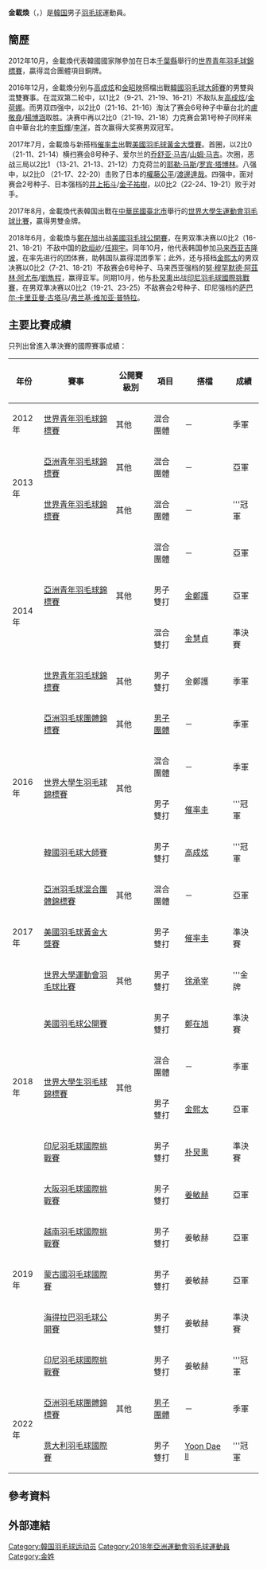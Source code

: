 {{noteTA|G1=Badminton}}
{{Infobox 羽球選手
| playername              = 金載煥<ref name="Korea">{{cite web|title=김재환(金載煥) kim jae hwan|url=http://people.sports.or.kr/servlet/PGEPersonViewSV?PERSON_NO=200603002765|publisher=Korea Sports Council & Korean Olympic Committee|deadurl=yes|archiveurl=https://web.archive.org/web/20131101223302/http://people.sports.or.kr/servlet/PGEPersonViewSV?PERSON_NO=200603002765|archivedate=2013-11-01}}{{ko}}</ref><br/>{{lang|ko|김재환}}
| image                   = 
| birth_name              = 
| date_of_birth           = {{birth_date_and_age|1996|8|13}}<ref name="Korea"/>
| place_of_birth          = {{KOR}}[[全羅北道|全羅北道]][[井邑市|井邑市]]
| height                  = {{height|m=1.79}}
| weight                  =
| event                   = 男子雙打、混合雙打
| country                 = {{KOR}}
| years_active            = 
| handedness              = 右手
| coach                   = 
| highest_ranking         = 第48位（男雙-[[催率圭|催率圭]]）<br/>（2016年9月15日）
                            第46位（混雙-[[李紹希|李紹希]]）
| date_of_highest_ranking = 2017年11月16日 <ref name="ranking">[http://bwfcontent.tournamentsoftware.com/ranking/player.aspx?id=15971&player=369616 BWF World Ranking - Ranking of Jae Hwan KIM (77618)] {{Wayback|url=http://bwfcontent.tournamentsoftware.com/ranking/player.aspx?id=15971&player=369616 |date=20190701092127 }}{{en}}</ref>
| current_ranking         = 第88位（男雙-[[催率圭|催率圭]]）<br/>第161位（男雙-[[柳延星|柳延星]]）<br/>第344位（男雙-[[崔鐘友|崔鐘友]]）<br/>第51位（混雙-[[李紹希|李紹希]]）<br/>第358位（混雙-[[金昭映|金昭映]]）
| date_of_current_ranking = 2017年12月28日 <ref>[http://bwfcontent.tournamentsoftware.com/ranking/category.aspx?id=16349&category=474 BWF World Ranking - BWF世界排名榜 (12/28/2017) - Men's doubles] {{Wayback|url=http://bwfcontent.tournamentsoftware.com/ranking/category.aspx?id=16349&category=474 |date=20190701092127 }}{{en}}</ref><ref>[http://bwfcontent.tournamentsoftware.com/ranking/category.aspx?id=16349&category=476 BWF World Ranking - BWF世界排名榜 (12/28/2017) - Mixed doubles] {{Wayback|url=http://bwfcontent.tournamentsoftware.com/ranking/category.aspx?id=16349&category=476 |date=20190701092128 }}{{en}}</ref>
| played                  = 1勝–2負（男單）<br/>68勝–35負（男雙）<br/>39勝–32負（混雙）
| titles                  = 
| bwf_profile             = 6DEDE318-024C-4E3C-A65B-0721B14E44E7
| bwf_id                  = 77618
| updated                 = 2017年12月31日
}}
{{MedalTableTop|width=286px}}
{{MedalCountry|{{KOR}}}}
{{MedalSport|男子羽毛球}}
{{MedalCompetition | [[亞洲羽毛球混合團體錦標賽|亞洲羽毛球混合團體錦標賽]]}}
{{MedalSilver| [[2017年亞洲羽毛球混合團體錦標賽|2017年 胡志明市]] | 混合團體 }}
{{MedalCompetition | [[亞洲羽毛球團體錦標賽|亞洲羽毛球團體錦標賽]]}}
{{MedalBronze | [[2016年亞洲羽毛球團體錦標賽|2016年 海得拉巴]] | [[2016年亞洲羽毛球團體錦標賽男子團體比賽|男子團體]] }}
{{MedalBronze| [[2022年亞洲羽毛球團體錦標賽|2022年 莎阿南]] | [[2022年亞洲羽毛球團體錦標賽男子團體比賽|男子團體]] }}
{{MedalCompetition | [[世界大學生運動會|世界大學生運動會]]}}
{{MedalGold  | [[2017年夏季世界大學生運動會|2017年 臺北]] | [[2017年夏季世界大學生運動會羽球比賽|男子雙打]] }}
{{MedalCompetition | [[世界大學生羽毛球錦標賽|世界大學生羽毛球錦標賽]]}}
{{MedalBronze| [[2016年世界大學生羽毛球錦標賽|2016年 拉緬斯科耶]] | 混合團體 }}
{{MedalGold  | [[2016年世界大學生羽毛球錦標賽|2016年 拉緬斯科耶]] | 男子雙打 }}
{{MedalBronze| [[2018年世界大学生羽毛球锦标赛|2018年 吉隆坡]] | 混合團體 }}
{{MedalSilver| [[2018年世界大学生羽毛球锦标赛|2018年 吉隆坡]] | 男子雙打 }}
{{MedalCompetition | [[世界青年羽毛球錦標賽|世界青年羽毛球錦標賽]]}}
{{MedalBronze| [[2012年世界青年羽毛球錦標賽|2012年 千葉縣]] | 混合團體 }}
{{MedalGold  | [[2013年世界青年羽毛球錦標賽|2013年 曼谷]] | 混合團體 }}
{{MedalBronze| [[2014年世界青年羽毛球錦標賽|2014年 亞羅士打]] | 男子雙打 }}
{{MedalCompetition | [[亞洲青年羽毛球錦標賽|亞洲青年羽毛球錦標賽]]}}
{{MedalSilver| [[2013年亞洲青年羽毛球錦標賽|2013年 沙巴]] | 混合團體 }}
{{MedalSilver| [[2014年亞洲青年羽毛球錦標賽|2014年 臺北]] | 混合團體 }}
{{MedalSilver| [[2014年亞洲青年羽毛球錦標賽|2014年 臺北]] | 男子雙打 }}
{{MedalBronze| [[2014年亞洲青年羽毛球錦標賽|2014年 臺北]] | 混合雙打 }}
{{MedalBottom}}
{{世大運獎牌記錄
|項目=羽球
|a1=2017
|b1=1
|c1=男子雙打
}}
'''金載煥'''（{{lang|en|KIM Jae Hwan}}，{{bd|1996年|8月13日||}}）是[[韓国|韓国]]男子[[羽毛球|羽毛球]]運動員。

==簡歷==
2012年10月，金載煥代表韓國國家隊參加在日本[[千葉縣|千葉縣]]舉行的[[2012年世界青年羽毛球錦標賽|世界青年羽毛球錦標賽]]，贏得混合團體項目銅牌。

2016年12月，金載煥分别与[[高成炫|高成炫]]和[[金昭映|金昭映]]搭檔出戰[[2016年韓國羽毛球大師賽|韓國羽毛球大師賽]]的男雙與混雙賽事。在混双第二轮中，以1比2（9-21、21-19、16-21）不敌队友[[高成炫|高成炫]]/[[金荷娜_(羽毛球運動員)|金荷娜]]。而男双四强中，以2比0（21-16、21-16）淘汰了赛会6号种子中華台北的[[盧敬堯|盧敬堯]]/[[楊博涵|楊博涵]]取胜。决赛中再以2比0（21-19、21-18）力克赛会第1号种子同样来自中華台北的[[李哲輝|李哲輝]]/[[李洋_(羽毛球運動員)|李洋]]，首次赢得大奖赛男双冠军。

2017年7月，金載煥与新搭档[[催率圭|催率圭]]出戰[[2017年美國羽毛球黃金大獎賽|美國羽毛球黃金大獎賽]]。首圈，以2比0 （21-11、21-14）横扫赛会8号种子、爱尔兰的[[乔舒亚·马吉|乔舒亚·马吉]]/[[山姆·马吉|山姆·马吉]]。次圈，恶战三局以2比1 （13-21、21-13、21-12）力克荷兰的[[耶勒·马斯|耶勒·马斯]]/[[罗宾·塔博林|罗宾·塔博林]]。八强中，以2比0 （21-17、22-20）击败了日本的[[權藤公平|權藤公平]]/[[渡邊達哉|渡邊達哉]]。四强中，面对赛会2号种子、日本强档的[[井上拓斗|井上拓斗]]/[[金子祐樹|金子祐樹]]，以0比2（22-24、19-21）败于对手。

2017年8月，金載煥代表韓国出戰在[[中華民國|中華民國]][[臺北市|臺北市]]舉行的[[2017年夏季世界大學生運動會|世界大學生運動會]][[2017年夏季世界大學生運動會羽球比賽|羽毛球比賽]]，贏得男雙金牌。

2018年6月，金載煥与[[鄭在旭|鄭在旭]]出战[[2018年美國羽毛球公開賽|美國羽毛球公開賽]]，在男双準决赛以0比2（16-21、18-21）不敌中国的[[欧烜屹|欧烜屹]]/[[任翔宇|任翔宇]]。同年10月，他代表韩国参加[[马来西亚|马来西亚]][[吉隆坡|吉隆坡]]，在率先进行的团体赛，助韩国队赢得混团季军；此外，还与搭档[[金熙太|金熙太]]的男双决赛以0比2（7-21、18-21）不敌赛会6号种子、马来西亚强档的[[努·穆罕默德·阿茲林·阿尤布|努·穆罕默德·阿茲林·阿尤布]]/[[劉雋程|劉雋程]]，赢得亚军。同期10月，他与[[朴炅熏|朴炅熏]]出战[[2018年印度尼西亞羽毛球國際挑戰賽|印尼羽毛球國際挑戰賽]]，在男双準决赛以0比2（19-21、23-25）不敌赛会2号种子、印尼强档的[[萨巴尔·卡里亚曼·古塔马|萨巴尔·卡里亚曼·古塔马]]/[[弗兰基·维加亚·普特拉|弗兰基·维加亚·普特拉]]。

==主要比賽成績==
只列出曾進入準決賽的國際賽事成績：
{| class=wikitable style="text-align:center; font-size:small;" 
!width="50"|年份
!width="180"|賽事
!width="80"|公開賽級別
!width="60"|項目
!width="100"|搭檔
!width="50"|成績
|-
!rowspan="1"|2012年
|[[2012年世界青年羽毛球錦標賽|世界青年羽毛球錦標賽]]
|其他
|混合團體
|－
|bgcolor="#b8860b"|季軍
|-
!rowspan="2"|2013年
|[[2013年亞洲青年羽毛球錦標賽|亞洲青年羽毛球錦標賽]]
|其他
|混合團體
|－
|bgcolor="silver"|亞軍
|-
|[[2013年世界青年羽毛球錦標賽|世界青年羽毛球錦標賽]]
|其他
|混合團體
|－
|bgcolor="gold"|'''冠軍
|-
!rowspan="4"|2014年
|rowspan="3"|[[2014年亞洲青年羽毛球錦標賽|亞洲青年羽毛球錦標賽]]
|rowspan="3"|其他
|混合團體
|－
|bgcolor="silver"|亞軍
|-
|男子雙打
|[[金鄭護|金鄭護]]
|bgcolor="silver"|亞軍
|-
|混合雙打
|[[金慧貞|金慧貞]]
|bgcolor="#b8860b"|準決賽
|-
|[[2014年世界青年羽毛球錦標賽|世界青年羽毛球錦標賽]]
|其他
|男子雙打
|金鄭護
|bgcolor="#b8860b"|季軍
|-
!rowspan="4"|2016年
|[[2016年亞洲羽毛球團體錦標賽|亞洲羽毛球團體錦標賽]]
|其他
|[[2016年亞洲羽毛球團體錦標賽男子團體比賽|男子團體]]
|－
|bgcolor="#b8860b"|季軍
|-
|rowspan="2"|[[2016年世界大學生羽毛球錦標賽|世界大學生羽毛球錦標賽]]
|rowspan="2"|其他
|混合團體
|－
|bgcolor="#b8860b"|季軍
|-
|男子雙打
|[[催率圭|催率圭]]
|bgcolor="gold"|'''冠軍
|-
|[[2016年韓國羽毛球大師賽|韓國羽毛球大師賽]]
|{{BWFGP}}
|男子雙打
|[[高成炫|高成炫]]
|bgcolor="gold"|'''冠軍
|-
!rowspan="3"|2017年
|[[2017年亞洲羽毛球混合團體錦標賽|亞洲羽毛球混合團體錦標賽]]
|其他
|混合團體
|－
|bgcolor="silver"|亞軍
|-
|[[2017年美國羽毛球黃金大獎賽|美國羽毛球黃金大獎賽]]
|{{BWFGPG}}
|男子雙打
|[[催率圭|催率圭]]
|bgcolor="#b8860b"|準決賽
|-
|[[2017年夏季世界大學運動會羽球比賽|世界大學運動會羽毛球比賽]]
|其他
|男子雙打
|[[徐承宰|徐承宰]]
|bgcolor="gold"|'''金牌
|-
!rowspan="4"|2018年
|[[2018年美國羽毛球公開賽|美國羽毛球公開賽]]
|{{BWF300}}
|男子雙打
|[[鄭在旭|鄭在旭]]
|bgcolor="#b8860b"|準決賽
|-
|rowspan="2"|[[2018年世界大學生羽毛球錦標賽|世界大學生羽毛球錦標賽]]
|rowspan="2"|其他
|混合團體
|－
|bgcolor="#b8860b"|季軍
|-
|男子雙打
|[[金熙太|金熙太]]
|bgcolor="silver"|亞軍
|-
|[[2018年印度尼西亞羽毛球國際挑戰賽|印尼羽毛球國際挑戰賽]]
|{{BWFIC}}
|男子雙打
|[[朴炅熏|朴炅熏]]
|bgcolor="#b8860b"|準決賽
|-
!rowspan="5"|2019年
|[[2019年大阪羽毛球國際挑戰賽|大阪羽毛球國際挑戰賽]]
|{{BWFIC}}
|男子雙打
|[[姜敏赫_(羽毛球運動員)|姜敏赫]]
|bgcolor="silver"|亞軍
|-
|[[2019年越南羽毛球國際挑戰賽|越南羽毛球國際挑戰賽]]
|{{BWFIC}}
|男子雙打
|姜敏赫
|bgcolor="silver"|亞軍
|-
|[[2019年蒙古國羽毛球國際賽|蒙古國羽毛球國際賽]]
|{{BWFIC}}
|男子雙打
|姜敏赫
|bgcolor="silver"|亞軍
|-
|[[2019年海得拉巴羽毛球公開賽|海得拉巴羽毛球公開賽]]
|{{BWF100}}
|男子雙打
|姜敏赫
|bgcolor="#b8860b"|準決賽
|-
|[[2019年印度尼西亞羽毛球國際挑戰賽|印尼羽毛球國際挑戰賽]]
|{{BWFIC}}
|男子雙打
|姜敏赫
|bgcolor="gold"|'''冠軍
|-
!rowspan="2"|2022年
|[[2022年亞洲羽毛球團體錦標賽|亞洲羽毛球團體錦標賽]]
|其他
|[[2022年亞洲羽毛球團體錦標賽男子團體比賽|男子團體]]
|－
|bgcolor="#b8860b"|季軍
|-
|[[2022年意大利羽毛球國際賽|意大利羽毛球國際賽]]
|{{BWFIC}}
|男子雙打
|[[Yoon_Dae_Il|Yoon Dae Il]]
|bgcolor="gold"|'''冠軍
|}
{{BWF賽事級別索引}}

== 參考資料 ==
{{Reflist}}

== 外部連結 ==

{{DEFAULTSORT:KIM Jae Hwan}}

[[Category:韓国羽毛球运动员|Category:韓国羽毛球运动员]]
[[Category:2018年亞洲運動會羽毛球運動員|Category:2018年亞洲運動會羽毛球運動員]]
[[Category:金姓|Category:金姓]]
